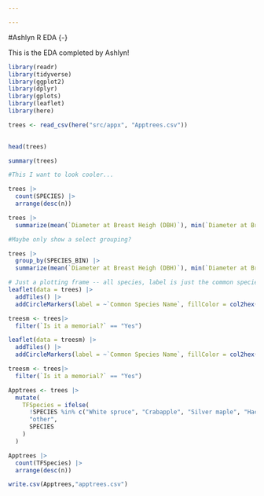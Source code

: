 ```yaml
---

---
```


#Ashlyn R EDA {-}

This is the EDA completed by Ashlyn!

```r
library(readr)
library(tidyverse)
library(ggplot2)
library(dplyr)
library(gplots)
library(leaflet)
library(here)

```





```r
trees <- read_csv(here("src/appx", "Apptrees.csv"))
  
```


```r
head(trees)
```


```r
summary(trees)
```

```r

#This I want to look cooler...

trees |>
  count(SPECIES) |>
  arrange(desc(n)) 
```

```r
trees |>
  summarize(mean(`Diameter at Breast Heigh (DBH)`), min(`Diameter at Breast Heigh (DBH)`), max(`Diameter at Breast Heigh (DBH)`))
```

```r

#Maybe only show a select grouping?

trees |>
  group_by(SPECIES_BIN) |>
  summarize(mean(`Diameter at Breast Heigh (DBH)`), min(`Diameter at Breast Heigh (DBH)`), max(`Diameter at Breast Heigh (DBH)`))
```

```r
# Just a plotting frame -- all species, label is just the common species name
leaflet(data = trees) |> 
  addTiles() |> 
  addCircleMarkers(label = ~`Common Species Name`, fillColor = col2hex("green"),lng = ~x, lat = ~y, fillOpacity = 1, color = "black", radius = 2.5)
```

```r
treesm <- trees|>
  filter(`Is it a memorial?` == "Yes")
```

```r

leaflet(data = treesm) |> 
  addTiles() |> 
  addCircleMarkers(label = ~`Common Species Name`, fillColor = col2hex("green"),lng = ~x, lat = ~y, fillOpacity = 1, color = "black", radius = 4)
```



```r
treesm <- trees|>
  filter(`Is it a memorial?` == "Yes")
```



```r
Apptrees <- trees |>
  mutate(
    TFSpecies = ifelse(
      !SPECIES %in% c("White spruce", "Crabapple", "Silver maple", "Hackberry", "Sugar maple", "Honey locust", "Norway maple", "American elm", "Red maple"),
      "other",
      SPECIES
    )
  )

```
			


```r
Apptrees |>
  count(TFSpecies) |>
  arrange(desc(n)) 
```
```r
write.csv(Apptrees,"apptrees.csv")
```

